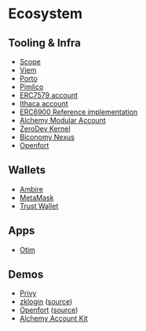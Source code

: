 # Ecosystem

## Tooling & Infra

- [Scope](https://scope.sh)
- [Viem](https://viem.sh)
- [Porto](https://github.com/ithacaxyz/porto)
- [Pimlico](https://docs.pimlico.io/guides/eip7702/demo)
- [ERC7579 account](https://github.com/erc7579/erc7579-implementation)
- [Ithaca account](https://github.com/ithacaxyz/account)
- [ERC6900 Reference implementation](https://github.com/erc6900/reference-implementation)
- [Alchemy Modular Account](https://github.com/alchemyplatform/modular-account)
- [ZeroDev Kernel](https://docs.zerodev.app/)
- [Biconomy Nexus](https://docs.biconomy.io)
- [Openfort](https://github.com/openfort-xyz/openfort-7702-delegator)

## Wallets

- [Ambire](https://www.ambire.com)
- [MetaMask](https://metamask.io)
- [Trust Wallet](https://trustwallet.com)

## Apps

- [Otim](https://otim.com)

## Demos

- [Privy](https://x.com/privy_io/status/1867249205133373905)
- [zklogin](https://x.com/oleh_bc/status/1862376837621665921) ([source](https://github.com/shield-labs-xyz/zklogin/pull/2))
- [Openfort](https://7702.openfort.xyz) ([source](https://github.com/openfort-xyz/sample-7702-delegator))
- [Alchemy Account Kit](https://x.com/AdamEgyed1/status/1886833087432081442)
